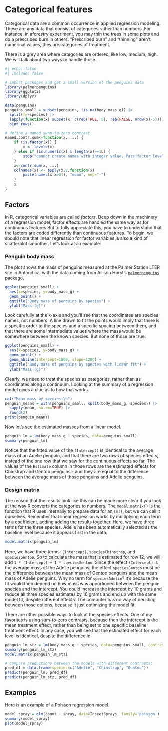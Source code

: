 # Categorical features
Categorical data are a common occurrence in applied regression modeling. These are any data that consist of categories rather than numbers. For instance, in aforestry experiment, you may thin the trees in some plots and do a prescribed burn in others. "Prescribed burn" and "thinning" aren't numerical values, they are categories of treatment.

There is a grey area where categories are ordered, like low, medium, high. We will talk about two ways to handle those.

```r
#| echo: false
#| include: false

# import packages and get a small version of the penguins data
library(palmerpenguins)
library(ggplot2)
library(dplyr)

data(penguins)
penguins_small = subset(penguins, !is.na(body_mass_g)) |>
  split(f=~species) |>
  lapply(function(x) subset(x, c(rep(TRUE, 5), rep(FALSE, nrow(x)-5)))) |>
  bind_rows()

# define a named sunm-to-zero contrast
named.contr.sum<-function(x, ...) {
    if (is.factor(x)) {
        x <- levels(x)
    } else if (is.numeric(x) & length(x)==1L) {
        stop("cannot create names with integer value. Pass factor levels")
    }
    x<-contr.sum(x, ...)
    colnames(x) <- apply(x,2,function(x) 
        paste(names(x[x>0]), "mean", sep="-")
    )
    x
}
```


## Factors
In R, categorical variables are called *factors*. Deep down in the machinery of a regression model, factor effects are handled the same way as for continuous features But to fully appreciate this, you have to understand that the factors are coded differently than continuous features. To begin, we should note that linear regression for factor variables is also a kind of scatterplot smoother. Let's look at an example:

### Penguin body mass
The plot shows the mass of penguins measured at the Palmer Station LTER site in Antarctica, with the data coming from Allison Horst's [`palmerpenguins` package](https://allisonhorst.github.io/palmerpenguins/).

```r
ggplot(penguins_small) + 
  aes(x=species, y=body_mass_g) +
  geom_point() +
  ggtitle("Body mass of penguins by species") +
  ylab("Mass (g)")
```

Look carefully at the x-axis and you'll see that the coordinates are species names, not numbers. A line drawn to fit the points would imply that there is a specific order to the species and a specific spacing between them, and that there are some intermediate values where the mass would be somewhere between the known species. But none of those are true. 

```r
ggplot(penguins_small) +
  aes(x=species, y=body_mass_g) +
  geom_point() +
  geom_abline(intercept=1800, slope=1200) +
  ggtitle("Body mass of penguins by species with linear fit") +
  ylab("Mass (g)")
```

Clearly, we need to treat the species as categories, rather than as coordinates along a continuum. Looking at the summary of a regression model gives a clue as to how that works.


```r
cat("Mean mass by species:\n")
penguin_means = with(penguins_small, split(body_mass_g, species)) |>
  sapply(mean, na.rm=TRUE) |>
  round(2)
print(penguin_means)
```

Now let's see the estimated masses from a linear model.
```r
penguin_lm = lm(body_mass_g ~ species, data=penguins_small)
summary(penguin_lm)
```


Notice that the fitted value of the `(Intercept)` is identical to the average mass of an Adelie penguin, and that there are two rows of species effects, instead of the one row that we saw for the continuous effects so far. The values of the `Estimate` column in those rows are the estimated effects for Chinstrap and Gentoo penguins - and they are equal to the difference between the average mass of those penguins and Adelie penguins.

### Design matrix
The reason that the results look like this can be made more clear if you look at the way R converts the categories to numbers. The `model.matrix()` is the function that R uses internally to prepare data for an `lm()`, but we can call it ourselves. Remember that linear regression works by multiplying each term by a coefficient, adding adding the results together. Here, we have three terms for the three species. Adelie has been automatically selected as the baseline level because it appears first in the data.

```r
model.matrix(penguin_lm)
```

Here, we have three terms: `(Intercept)`, `speciesChinstrap`, and `speciesGentoo`. So to calculate the mass that is estimated for row 12, we will add `1 * (Intercept) + 1 * speciesGentoo`. Since the effect `(Intercept)` is the average mass of the Adelie penguins, the effect `speciesGentoo` must be the difference between the mean mass of Gentoo penguins and the mean mass of Adelie penguins.  Why no term for `speciesAdelie`? It's because the fit would then depend on how mass was apportioned between the penguin species and the intercept. You could increase the intercept by 10 grams and reduce all three species estimates by 10 grams and end up with the same model fit, despite different effects. The computer has no way of deciding between those options, because it just optimizing the model fit.

There are other possible ways to look at the species effects. One of my favorites is using sum-to-zero contrasts, because then the intercept is the mean treatment effect, rather than being set to one specific baseline treatment effect. In any case, you will see that the estimated effect for each level is identical, despite the difference in 



```r
penguin_lm_stz = lm(body_mass_g ~ species, data=penguins_small, contrasts=list("species"=named.contr.sum))
summary(penguin_lm_stz)
model.matrix(penguin_lm_stz)
```

```r

# compare preductions between the models with different contrasts:
pred_df = data.frame(species=c("Adelie", "Chinstrap", "Gentoo"))
predict(penguin_lm, pred_df)
predict(penguin_lm_stz, pred_df)
```


## Examples

Here is an example of a Poisson regression model. 

```r
model_spray = glm(count ~ spray, data=InsectSprays, family='poisson')
summary(model_spray)
plot(model_spray)
```